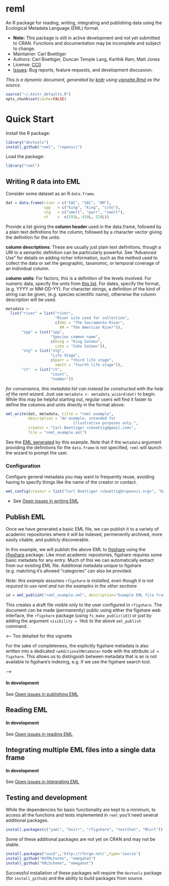 reml
====

An R package for reading, writing, integrating and publishing data using the Ecological Metadata Language (EML) format.   

* **Note:** This package is still in active development and not yet submitted to CRAN.  Functions and documentation may be incomplete and subject to change.  
* Maintainer: Carl Boettiger
* Authors: Carl Boettiger, Duncan Temple Lang, Karthik Ram, Matt Jones
* License: [CC0](http://creativecommons.org/publicdomain/zero/1.0/)
* [Issues](https://github.com/ropensci/reml/issues): Bug reports, feature requests, and development discussion.



_This is a dynamic document, generated by [knitr](http://yihui.name/knitr) using [vignette.Rmd](https://github.com/ropensci/reml/blob/master/inst/doc/vingette.Rmd) as the source._

```r
source("~/.knitr_defaults.R")
opts_chunk$set(cache=FALSE)
```


Quick Start
===========

Install the R package:


```r
library("devtools")
install_github("reml", "ropensci")
```

Load the package:

```r
library("reml")
```


Writing R data into EML
-----------------------



Consider some dataset as an R `data.frame`.  

```r
dat = data.frame(river = c("SAC", "SAC", "AM"),
                 spp   = c("king", "king", "ccho"),
                 stg   = c("smolt", "parr", "smolt"),
                 ct    =  c(293L, 410L, 210L))
```



Provide a list giving the  __column header__ used in the data.frame, followed by a plain text definitions for the column, followed by a character vector giving the definition for the units:  

__column descriptions__: These are usually just plain text definitions, though a URI to a semantic definition can be particularly powerful. See "Advanced Use" for details on adding richer information, such as the method used to collect the data or set the geographic, taxanomic, or temporal coverage of an individual column.   

__column units__:   For factors, this is a definition of the levels involved.  For numeric data, specify the units from [this list](http://knb.ecoinformatics.org/software/eml/eml-2.1.1/eml-unitTypeDefinitions.html#StandardUnitDictionary).  For dates, specify the format, (e.g. YYYY or MM-DD-YY). For character strings, a definition of the kind of string can be given, (e.g. species scientific name), otherwise the column description will be used.  



```r
metadata <- 
  list("river" = list("river",
                      "River site used for collection",
                      c(SAC = "The Sacramento River", 
                        AM = "The American River")),
       "spp" = list("spp",
                    "Species common name", 
                    c(king = "King Salmon", 
                      ccho = "Coho Salmon")),
       "stg" = list("stg",
                    "Life Stage", 
                    c(parr = "third life stage", 
                      smolt = "fourth life stage")),
       "ct"  = list("ct",
                    "count", 
                    "number"))

```

*for convenience, this metadata list can instead be constructed with the help of the reml wizard*.  Just use `metadata <- metadata_wizard(dat)` to begin. While this may be helpful starting out, regular users will find it faster to define the columns and units directly in the format above.   



```r
eml_write(dat, metadata, title = "reml example",  
          description = "An example, intended for
                              illustrative purposes only.",
          creator = "Carl Boettiger <cboettig@gmail.com>",
          file = "reml_example.xml")
```

See the [EML generated](https://github.com/ropensci/reml/tree/master/inst/doc/reml_example.xml) by this example.  Note that if the `metadata` argument providing the definitions for the `data.frame` is not specified, `reml` will launch the wizard to prompt the user.  

### Configuration 

Configure general metadata you may want to frequently reuse, avoiding having to specify things like the name of the creator or contact.

```r
eml_config(creator = list("Carl Boettiger <cboettig@ropensci.org>", "Karthik Ram"), contact = "Carl Boettiger <cboettig@ropensci.org>")
```


* See [Open issues in writing EML](https://github.com/ropensci/reml/issues?labels=write+eml&page=1&state=open)

Publish EML
-----------

Once we have generated a basic EML file, we can publish it to a variety
of academic repositories where it will be indexed, permenently archived,
more easily citable, and publicly discoverable.

In this example, we will publish the above
EML to [figshare](http://figshare.com) using the
[rfigshare](https://github.com/ropensci/rfigshare) package. Like most
academic repostories, figshare requires some basic metadata for any entry.
Much of this we can automatically extract from our existing EML file. 
Additional metadata unique to figshare (e.g. matching it's allowed "categories"
can also be provided. 

_Note: this example assumes `rfigshare` is installed, even though it is not 
required to use reml and run the examples in the other sections_

<!-- We don't want to generate a DOI every time we run the vignette -->
```r
id = eml_publish("reml_example.xml", description="Example EML file from reml", categories = "Ecology", tags = "EML", destination="figshare")
```

This creates a draft file visible only to the user configured in `rfigshare`.  The document can be made (permanently) public using either the figshare web interface, the `rfigshare` package (using `fs_make_public(id)`) or just by adding the argument `visibility = TRUE` to the above `eml_publish` command.

<!-- In return, figshare provides the object with a DOI, which is added to the EML.  

```r
doc <- eml_read("my_eml_data.xml")
citation(doc) # not implemented yet
```
-->

<-- Too detailed for this vignette

For the sake of completeness, the explicitly figshare metadata is also written into a 
dedicated `<additionalMetadata>` node with the attribute `id = figshare`.  This allows
us to distinguish between metadata that is an is not available to figshare's indexing,
e.g. if we use the figshare search tool.  

-->

#### In development

See [Open issues in publishing EML](https://github.com/ropensci/reml/issues?labels=publish+eml&page=1&state=open)

Reading EML
-----------


#### In development

See [Open issues in reading EML](https://github.com/ropensci/reml/issues?labels=read+eml&page=1&state=open)



Integrating multiple EML files into a single data frame
-------------------------------------------------------

#### In development

See [Open issues in integrating EML](https://github.com/ropensci/reml/issues?labels=integrate+eml&page=1&state=open)



Testing and development
-----------------------

While the dependencies for basic functionality are kept to a minimum, to access all the functions and tests implemented in `reml` you'll need several additional packages.  

```r
install.packages(c("yaml", "knitr", "rfigshare", "testthat", "RCurl"))
```

Some of these additional packages are not yet on CRAN and may not be stable.

```r
install.packages("uuid",,'http://rforge.net/',type='source')
install_github("RHTMLForms", "omegahat")
install_github("XMLSchema", "omegahat")
```

Successful installation of these packages will require the `devtools` package (for `install_github`) and the ability to build packages from source.  


